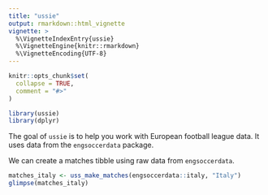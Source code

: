 ```yaml
---
title: "ussie"
output: rmarkdown::html_vignette
vignette: >
  %\VignetteIndexEntry{ussie}
  %\VignetteEngine{knitr::rmarkdown}
  %\VignetteEncoding{UTF-8}
---
```


```r
knitr::opts_chunk$set(
  collapse = TRUE,
  comment = "#>"
)
```

```r
library(ussie)
library(dplyr)
```

The goal of `ussie` is to help you work with European football league data. It uses data from the `engsoccerdata` package.

We can create a matches tibble using raw data from `engsoccerdata`.

```r
matches_italy <- uss_make_matches(engsoccerdata::italy, "Italy")
glimpse(matches_italy)
```
